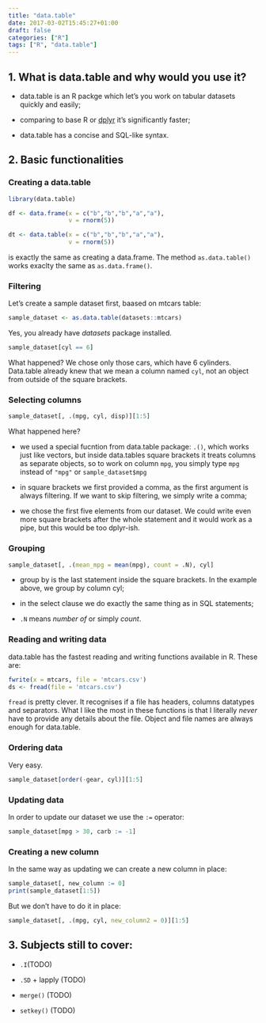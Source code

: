 ```yaml
---
title: "data.table"
date: 2017-03-02T15:45:27+01:00
draft: false
categories: ["R"]
tags: ["R", "data.table"]
---
```


## 1. What is data.table and why would you use it? 

* data.table is an R packge which let's you work on tabular datasets quickly and easily;

* comparing to base R or [dplyr](https://tomis9.github.io/tidyverse/#/dplyr) it's significantly faster;

* data.table has a concise and SQL-like syntax.

## 2. Basic functionalities 

### Creating a data.table 

```r
library(data.table)

df <- data.frame(x = c("b","b","b","a","a"),
                 v = rnorm(5))

dt <- data.table(x = c("b","b","b","a","a"),
                 v = rnorm(5))
```

is exactly the same as creating a data.frame. The method `as.data.table()` works exaclty the same as `as.data.frame()`.

### Filtering 

Let's create a sample dataset first, baased on mtcars table: 
```r
sample_dataset <- as.data.table(datasets::mtcars)
```
Yes, you already have *datasets* package installed.

```r
sample_dataset[cyl == 6]
```

What happened? We chose only those cars, which have 6 cylinders. Data.table already knew that we mean a column named `cyl`, not an object from outside of the square brackets.

### Selecting columns 

```r
sample_dataset[, .(mpg, cyl, disp)][1:5]
```

What happened here?

* we used a special fucntion from data.table package: `.()`, which works just like vectors, but inside data.tables square brackets it treats columns as separate objects, so to work on column `mpg`, you simply type `mpg` instead of `"mpg"` or `sample_dataset$mpg`

* in square brackets we first provided a comma, as the first argument is always filtering. If we want to skip filtering, we simply write a comma;

* we chose the first five elements from our dataset. We could write even more square brackets after the whole statement and it would work as a pipe, but this would be too dplyr-ish.

### Grouping 

```r
sample_dataset[, .(mean_mpg = mean(mpg), count = .N), cyl]
```
* group by is the last statement inside the square brackets. In the example above, we group by column cyl;

* in the select clause we do exactly the same thing as in SQL statements;

* `.N` means *number of* or simply *count*.

### Reading and writing data 

data.table has the fastest reading and writing functions available in R. These are:

```r
fwrite(x = mtcars, file = 'mtcars.csv')
ds <- fread(file = 'mtcars.csv')
```

`fread` is pretty clever. It recognises if a file has headers, columns datatypes and separators. What I like the most in these functions is that I literally *never* have to provide any details about the file. Object and file names are always enough for data.table.

### Ordering data 

Very easy.

```r
sample_dataset[order(-gear, cyl)][1:5]
```

### Updating data 

In order to update our dataset we use the `:=` operator:

```r
sample_dataset[mpg > 30, carb := -1]
```

### Creating a new column 

In the same way as updating we can create a new column in place:

```r
sample_dataset[, new_column := 0]
print(sample_dataset[1:5])
```

But we don't have to do it in place:

```r
sample_dataset[, .(mpg, cyl, new_column2 = 0)][1:5]
```


## 3. Subjects still to cover: 

* `.I`(TODO)

* `.SD` + lapply (TODO)

* `merge()` (TODO)

* `setkey()` (TODO)
